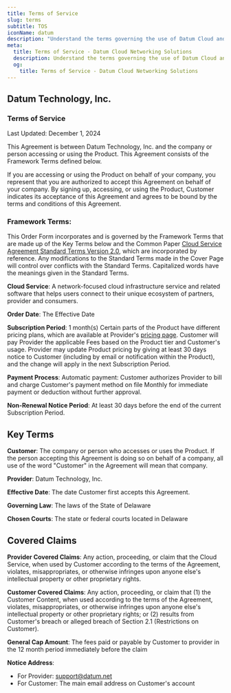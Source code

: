 ```yaml
---
title: Terms of Service
slug: terms
subtitle: TOS
iconName: datum
description: "Understand the terms governing the use of Datum Cloud and its related technologies."
meta:
  title: Terms of Service - Datum Cloud Networking Solutions
  description: Understand the terms governing the use of Datum Cloud and its related technologies.
  og:
    title: Terms of Service - Datum Cloud Networking Solutions
---
```


## Datum Technology, Inc.

### Terms of Service

Last Updated: December 1, 2024

This Agreement is between Datum Technology, Inc. and the company or person accessing or using the Product. This Agreement consists of the Framework Terms defined below.

If you are accessing or using the Product on behalf of your company, you represent that you are authorized to accept this Agreement on behalf of your company. By signing up, accessing, or using the Product, Customer indicates its acceptance of this Agreement and agrees to be bound by the terms and conditions of this Agreement.

### Framework Terms:

This Order Form incorporates and is governed by the Framework Terms that are made up of the Key Terms below and the Common Paper [Cloud Service Agreement Standard Terms Version 2.0](https://commonpaper.com/standards/cloudservice-agreement/2.0/), which are incorporated by reference. Any modifications to the Standard Terms made in the Cover Page will control over conflicts with the Standard Terms. Capitalized words have the meanings given in the Standard Terms.

**Cloud Service**: A network-focused cloud infrastructure service and related software that helps users connect to their unique ecosystem of partners, provider and consumers.

**Order Date**: The Effective Date

**Subscription Period**: 1 month(s) Certain parts of the Product have different pricing plans, which are available at Provider's [pricing page](/product/). Customer will pay Provider the applicable Fees based on the Product tier and Customer's usage. Provider may update Product pricing by giving at least 30 days notice to Customer (including by email or notification within the Product), and the change will apply in the next Subscription Period.

**Payment Process**: Automatic payment: Customer authorizes Provider to bill and charge Customer's payment method on file Monthly for immediate payment or deduction without further approval.

**Non-Renewal Notice Period**: At least 30 days before the end of the current Subscription Period.

## Key Terms

**Customer**: The company or person who accesses or uses the Product. If the person accepting this Agreement is doing so on behalf of a company, all use of the word "Customer" in the Agreement will mean that company.

**Provider**: Datum Technology, Inc.

**Effective Date**: The date Customer first accepts this Agreement.

**Governing Law**: The laws of the State of Delaware

**Chosen Courts**: The state or federal courts located in Delaware

## Covered Claims

**Provider Covered Claims**: Any action, proceeding, or claim that the Cloud Service, when used by Customer according to the terms of the Agreement, violates, misappropriates, or otherwise infringes upon anyone else's intellectual property or other proprietary rights.

**Customer Covered Claims**: Any action, proceeding, or claim that (1) the Customer Content, when used according to the terms of the Agreement, violates, misappropriates, or otherwise infringes upon anyone else's intellectual property or other proprietary rights; or (2) results from Customer's breach or alleged breach of Section 2.1 (Restrictions on Customer).

**General Cap Amount**: The fees paid or payable by Customer to provider in the 12 month period immediately before the claim

**Notice Address**:

- For Provider: [support@datum.net](mailto:support@datum.net)
- For Customer: The main email address on Customer's account
